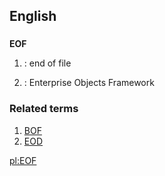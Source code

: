 ==English==
==={{initialism}}===
'''EOF'''

#{{cattag|Computing}}: end of file
#{{cattag|Computing}}: Enterprise Objects Framework

===Related terms===
#[[BOF]]
#[[EOD]]

[[pl:EOF]]